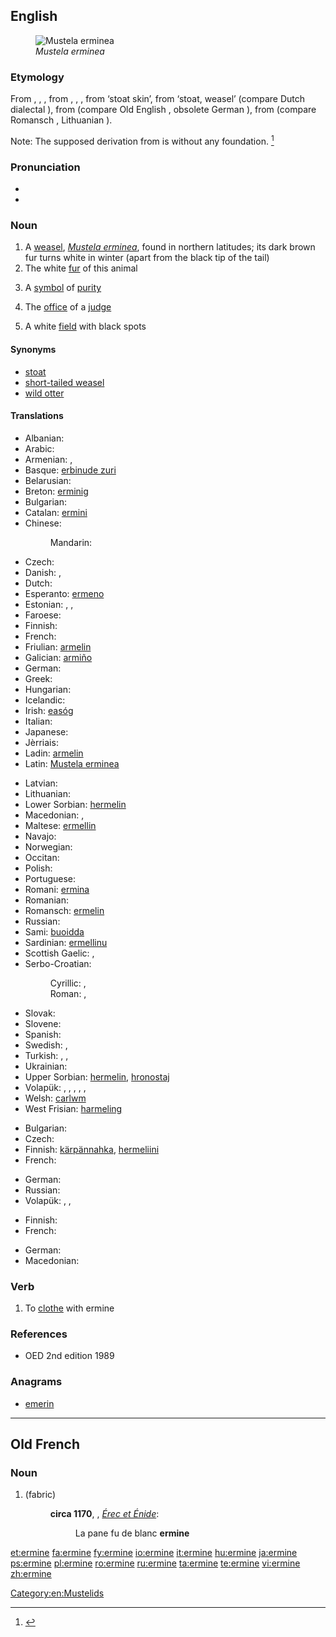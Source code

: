 ==English==
[[File:Veasel.jpg|thumb|right|''Mustela erminea'']]

===Etymology===
From {{etyl|enm}} {{term|ermine|lang=enm}}, {{term|ermin|lang=enm}}, {{term|ermyn|lang=enm}}, from {{etyl|fro}} {{term|ermin|lang=fro}}, {{term|ermine|lang=fro}}, {{term|hermine|lang=fro}}, from {{etyl|odt|-}} {{recons|harmino|lang=odt}} ‘stoat skin’, from {{recons|harmo|lang=odt}} ‘stoat, weasel’ (compare Dutch dialectal {{term|herm|lang=nl}}), from {{proto|Germanic|harmōn|lang=en}} (compare Old English {{term|hearma|lang=ang}}, obsolete German {{term|Harm|lang=de}}), from {{proto|Indo-European|ḱormon|lang=en}} (compare Romansch {{term|carmun|lang=rm}}, Lithuanian {{term|sarmuo|sarmuõ|lang=lt}}).

Note: The supposed derivation from {{etyl|ML.|-}} {{term|mus|mūs|lang=la}} {{term|Armenius|lang=la||Armenian mouse}} is without any foundation. <ref>{{R:Century 1911}}</ref>

===Pronunciation===
* {{IPA|/ˈɜːmɪn/}}
* {{rhymes|ɜː(r)mɪn}}

===Noun===
{{wikipedia}}
{{en-noun}}

# A [[weasel]], ''[[Mustela erminea]]'', found in northern latitudes; its dark brown fur turns white in winter (apart from the black tip of the tail)
# The white [[fur]] of this animal
# {{poetic}} A [[symbol]] of [[purity]]
# {{figuratively}} The [[office]] of a [[judge]]
# {{heraldry}} A white [[field]] with black spots

====Synonyms====
* [[stoat]] {{qualifier|British}}
* [[short-tailed weasel]]
* [[wild otter]]

====Translations====
{{trans-top|Mustela erminea}}
* Albanian: {{t|sq|ermelina}}
* Arabic: {{t|ar|قاقم|m|tr=qāqim|sc=Arab}}
* Armenian: {{t+|hy|կնգում|tr=kngum}}, {{t-|hy|սպիտակ աքիս|tr=spitak ak’is}}
* Basque: [[erbinude zuri]]
* Belarusian: {{t|be|гарнастай|m|tr=harnastáj|sc=Cyrl}}
* Breton: [[erminig]]
* Bulgarian: {{t|bg|хермелин|m|tr=hermelin}}
* Catalan: [[ermini]]
* Chinese:
*: Mandarin: {{t|zh|白鼬|tr=báiyòu|sc=Hani}}
* Czech: {{t-|cs|hranostaj|m}}
* Danish: {{t|da|hermelin|c}}, {{t|da|lækat|c}}
* Dutch: {{t+|nl|hermelijn|m}}
* Esperanto: [[ermeno]]
* Estonian: {{t|et|kärp}}, {{t|et|lahits}}, {{t|et|hermeliin}}
* Faroese: {{t|fo|roysikøttur}}
* Finnish: {{t+|fi|kärppä}}
* French: {{t+|fr|hermine|f}}
* Friulian: [[armelin]]
* Galician: [[armiño]]
* German: {{t+|de|Hermelin|n}}
* Greek: {{t|el|ερμίνα|f|tr=ermína}}
* Hungarian: {{t+|hu|hermelin}}
* Icelandic: {{t+|is|hreysiköttur}}
* Irish: [[easóg]]
* Italian: {{t-|it|ermellino|m}}
* Japanese: {{t|ja|オコジョ|tr=okojo|sc=Jpan}}
* Jèrriais: {{tø|roa-jer|b'lette|f}}
* Ladin: [[armelin]]
* Latin: [[Mustela erminea]] {{f}}
{{trans-mid}}
* Latvian: {{t|lv|sermulis|m}}
* Lithuanian: {{t-|lt|šermuonėlis|xs=Lithuanian}}
* Lower Sorbian: [[hermelin]]
* Macedonian: {{t|mk|хермелин|m|tr=hermelín}}, {{t|mk|ермелин|m|tr=ermelín}}
* Maltese: [[ermellin]]
* Navajo: {{tø|nv|dlǫ́ʼiiłgaii}}
* Norwegian: {{t+|no|røyskatt}}
* Occitan: {{t|oc|ermina|f}}
* Polish: {{t|pl|gronostaj|m}}
* Portuguese: {{t-|pt|arminho|m}}
* Romani: [[ermina]] {{f}}
* Romanian: {{t|ro|hermelina|f}}
* Romansch: [[ermelin]]
* Russian: {{t|ru|горностай|m|tr=gornostáj}}
* Sami: [[buoidda]]
* Sardinian: [[ermellinu]]
* Scottish Gaelic: {{t-|gd|neas|f|xs=Scottish Gaelic}}, {{t-|gd|neas mhòr|f|xs=Scottish Gaelic}}
* Serbo-Croatian:
*: Cyrillic: {{t|sh|хермелин|m}}, {{t|sh|зердав|m}}
*: Roman: {{t|sh|hermelin|m}}, {{t|sh|zerdav|m}}
* Slovak: {{t|sk|hranostaj|m}}
* Slovene: {{t+|sl|hermelin|m}}
* Spanish: {{t+|es|armiño|m}}
* Swedish: {{t-|sv|hermelin|c}}, {{t|sv|lekatt|c}}
* Turkish: {{t+|tr|as}}, {{t+|tr|kakım}}, {{t+|tr|ermin}}
* Ukrainian: {{t|uk|горностай|m|tr=hornostáj}}
* Upper Sorbian: [[hermelin]], [[hronostaj]]
* Volapük: {{qualifier|♂♀}} {{t|vo|härmin}}, {{qualifier|♂}} {{t|vo|hihärmin}}, {{qualifier|♀}} {{t|vo|jihärmin}}, {{qualifier|♂♀ offspring, young}} {{t|vo|härminül}}, {{qualifier|♂ offspring}} {{t|vo|hihärminül}}, {{qualifier|♀ offspring}} {{t|vo|jihärminül}}
* Welsh: [[carlwm]]
* West Frisian: [[harmeling]]
{{trans-bottom}}

{{trans-top|the white fur of this animal}}
* Bulgarian: {{t|bg|хермелин|m|tr=hermelin}}
* Czech: {{t-|cs|hranostaj|m}}
* Finnish: [[kärpännahka]], [[hermeliini]]
* French: {{t+|fr|hermine|f}}
{{trans-mid}}
* German: {{t|de|Hermelin|m}}
* Russian: {{t|ru|горностай|m|tr=gornostáj}}
* Volapük: {{qualifier|untanned}} {{t|vo|härminaskin}}, {{t|vo|härminapläd}}, {{t|vo|visafot}}
{{trans-bottom}}

{{trans-top|a symbol of purity}}
{{trans-mid}}
{{trans-bottom}}

{{trans-top|the office of a judge}}
{{trans-mid}}
{{trans-bottom}}

{{trans-top|(heraldry) a white field with black spots}}
* Finnish: {{t-|fi|kärpännahka}}
* French: {{t+|fr|hermine|f}}
{{trans-mid}}
* German: {{t|de|Hermelin|n}}
* Macedonian: {{t|mk|хермелин|m|tr=hermelín}}
{{trans-bottom}}

===Verb===
{{en-verb|ermin|es}}

# To [[clothe]] with ermine

===References===
* OED 2nd edition 1989
<references/>

===Anagrams===
* [[emerin#English|emerin]]

[[Category:en:Mustelids]]

----

==Old French==

===Noun===
{{fro-noun|f}}

# {{l|en|ermine}} (fabric)
#: '''circa 1170''', {{w|Chrétien de Troyes}}, ''[[s:fr:Érec et Énide|Érec et Énide]]'':
#:: La pane fu de blanc '''ermine'''

[[et:ermine]]
[[fa:ermine]]
[[fy:ermine]]
[[io:ermine]]
[[it:ermine]]
[[hu:ermine]]
[[ja:ermine]]
[[ps:ermine]]
[[pl:ermine]]
[[ro:ermine]]
[[ru:ermine]]
[[ta:ermine]]
[[te:ermine]]
[[vi:ermine]]
[[zh:ermine]]